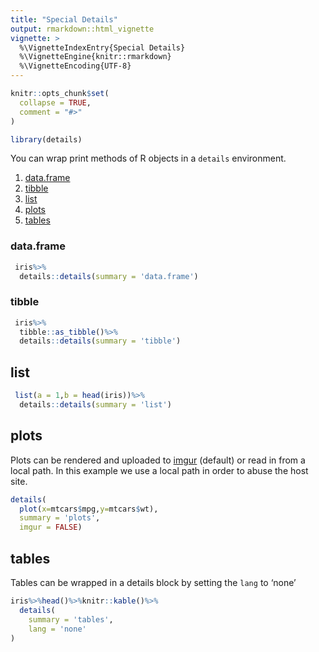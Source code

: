 ```yaml
---
title: "Special Details"
output: rmarkdown::html_vignette
vignette: >
  %\VignetteIndexEntry{Special Details}
  %\VignetteEngine{knitr::rmarkdown}
  %\VignetteEncoding{UTF-8}
---
```


```r
knitr::opts_chunk$set(
  collapse = TRUE,
  comment = "#>"
)
```

```r
library(details)
```

You can wrap print methods of R objects in a `details` environment.

  1. [data.frame](#data.frame)
  1. [tibble](#tibble)
  1. [list](#list)
  1. [plots](#plots)
  1. [tables](#tables)
  
### data.frame

```r
 iris%>%
  details::details(summary = 'data.frame')
```

### tibble

```r
 iris%>%
  tibble::as_tibble()%>%
  details::details(summary = 'tibble')
```

## list

```r
 list(a = 1,b = head(iris))%>%
  details::details(summary = 'list')
```

## plots

Plots can be rendered and uploaded to [imgur](https://imgur.com) (default) or read in from a local path. In this example we use a local path in order to abuse the host site. 

```r

details(
  plot(x=mtcars$mpg,y=mtcars$wt),
  summary = 'plots',
  imgur = FALSE)

```

## tables

Tables can be wrapped in a details block by setting the `lang` to 'none'

```r
iris%>%head()%>%knitr::kable()%>%
  details(
    summary = 'tables',
    lang = 'none'
)
```
